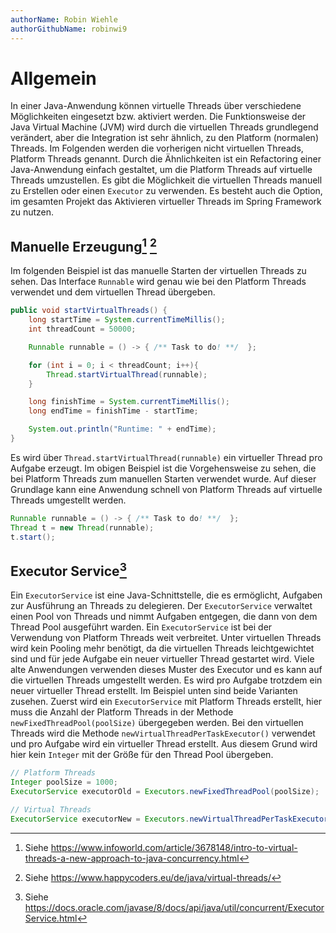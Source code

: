 ```yaml
---
authorName: Robin Wiehle
authorGithubName: robinwi9
---
```


# Allgemein

In einer Java-Anwendung können virtuelle Threads über verschiedene Möglichkeiten eingesetzt bzw. aktiviert werden.
Die Funktionsweise der Java Virtual Machine (JVM) wird durch die virtuellen Threads grundlegend verändert,
aber die Integration ist sehr ähnlich, zu den Platform (normalen) Threads.
Im Folgenden werden die vorherigen nicht virtuellen Threads, Platform Threads genannt.
Durch die Ähnlichkeiten ist ein Refactoring einer Java-Anwendung einfach gestaltet,
um die Platform Threads auf virtuelle Threads umzustellen. Es gibt die Möglichkeit die virtuellen Threads manuell
zu Erstellen oder einen `Executor` zu verwenden. Es besteht auch die Option, im gesamten Projekt das Aktivieren
virtueller Threads im Spring Framework zu nutzen.

## Manuelle Erzeugung[^1] [^3]

Im folgenden Beispiel ist das manuelle Starten der virtuellen Threads zu sehen.
Das Interface `Runnable` wird genau wie bei den Platform Threads verwendet und dem virtuellen Thread übergeben.

```java
public void startVirtualThreads() {
    long startTime = System.currentTimeMillis();
    int threadCount = 50000;

    Runnable runnable = () -> { /** Task to do! **/  };

    for (int i = 0; i < threadCount; i++){
        Thread.startVirtualThread(runnable);
    }

    long finishTime = System.currentTimeMillis();
    long endTime = finishTime - startTime;

    System.out.println("Runtime: " + endTime);
}
```

Es wird über `Thread.startVirtualThread(runnable)` ein virtueller Thread pro Aufgabe erzeugt.
Im obigen Beispiel ist die Vorgehensweise zu sehen, die bei Platform Threads zum manuellen Starten verwendet wurde.
Auf dieser Grundlage kann eine Anwendung schnell von Platform Threads auf virtuelle Threads umgestellt werden.

```java
Runnable runnable = () -> { /** Task to do! **/  };
Thread t = new Thread(runnable);
t.start();
```

## Executor Service[^2]

Ein `ExecutorService` ist eine Java-Schnittstelle, die es ermöglicht, Aufgaben zur Ausführung an Threads zu delegieren.
Der `ExecutorService` verwaltet einen Pool von Threads und nimmt Aufgaben entgegen, die dann von dem Thread Pool ausgeführt warden.
Ein `ExecutorService` ist bei der Verwendung von Platform Threads weit verbreitet.
Unter virtuellen Threads wird kein Pooling mehr benötigt, da die virtuellen Threads leichtgewichtet sind
und für jede Aufgabe ein neuer virtueller Thread gestartet wird. Viele alte Anwendungen verwenden dieses Muster
des Executor und es kann auf die virtuellen Threads umgestellt werden. Es wird pro Aufgabe trotzdem
ein neuer virtueller Thread erstellt. Im Beispiel unten sind beide Varianten zusehen.
Zuerst wird ein `ExecutorService` mit Platform Threads erstellt, hier muss die Anzahl der Platform Threads
in der Methode `newFixedThreadPool(poolSize)` übergegeben werden. Bei den virtuellen Threads wird die Methode
`newVirtualThreadPerTaskExecutor()` verwendet und pro Aufgabe wird ein virtueller Thread erstellt.
Aus diesem Grund wird hier kein `Integer` mit der Größe für den Thread Pool übergeben.

```java
// Platform Threads
Integer poolSize = 1000;
ExecutorService executorOld = Executors.newFixedThreadPool(poolSize);

// Virtual Threads
ExecutorService executorNew = Executors.newVirtualThreadPerTaskExecutor();
```

[^1]: Siehe https://www.infoworld.com/article/3678148/intro-to-virtual-threads-a-new-approach-to-java-concurrency.html
[^2]: Siehe https://docs.oracle.com/javase/8/docs/api/java/util/concurrent/ExecutorService.html
[^3]: Siehe https://www.happycoders.eu/de/java/virtual-threads/
